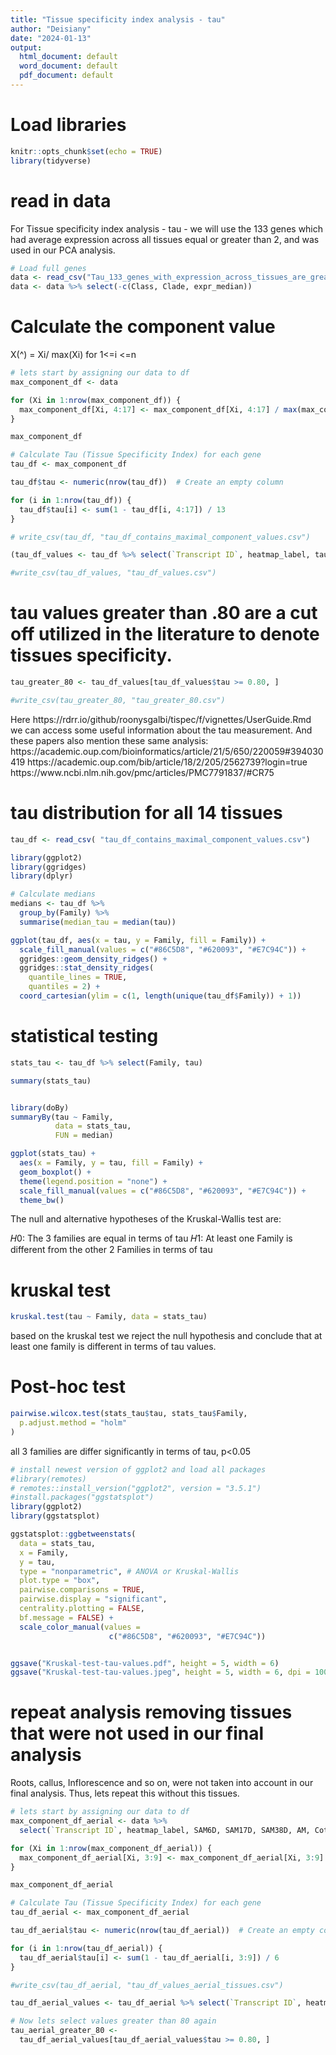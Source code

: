 ```yaml
---
title: "Tissue specificity index analysis - tau"
author: "Deisiany"
date: "2024-01-13"
output:
  html_document: default
  word_document: default
  pdf_document: default
---
```

# Load libraries
```r
knitr::opts_chunk$set(echo = TRUE)
library(tidyverse)
```

# read in data
For Tissue specificity index analysis - tau - we will use the 133 genes which had average expression across all tissues equal or greater than 2, and was used in our PCA analysis.

```r
# Load full genes
data <- read_csv("Tau_133_genes_with_expression_across_tissues_are_greater_than_2_SoyARCs.csv") 
data <- data %>% select(-c(Class, Clade, expr_median))
```

# Calculate the component value
X(^) = Xi/ max(Xi) for 1<=i <=n
```r
# lets start by assigning our data to df
max_component_df <- data

for (Xi in 1:nrow(max_component_df)) {
  max_component_df[Xi, 4:17] <- max_component_df[Xi, 4:17] / max(max_component_df[Xi, 4:17], na.rm = TRUE)
}

max_component_df

# Calculate Tau (Tissue Specificity Index) for each gene
tau_df <- max_component_df

tau_df$tau <- numeric(nrow(tau_df))  # Create an empty column

for (i in 1:nrow(tau_df)) {
  tau_df$tau[i] <- sum(1 - tau_df[i, 4:17]) / 13
}

# write_csv(tau_df, "tau_df_contains_maximal_component_values.csv")
```

```r
(tau_df_values <- tau_df %>% select(`Transcript ID`, heatmap_label, tau))

#write_csv(tau_df_values, "tau_df_values.csv")
```

# tau values greater than .80 are a cut off utilized in the literature to denote tissues specificity.

```r
tau_greater_80 <- tau_df_values[tau_df_values$tau >= 0.80, ]

#write_csv(tau_greater_80, "tau_greater_80.csv")
```

Here https://rdrr.io/github/roonysgalbi/tispec/f/vignettes/UserGuide.Rmd we can access some useful information about the tau measurement. And these papers also mention these same analysis: https://academic.oup.com/bioinformatics/article/21/5/650/220059#394030419 
https://academic.oup.com/bib/article/18/2/205/2562739?login=true 
https://www.ncbi.nlm.nih.gov/pmc/articles/PMC7791837/#CR75 

# tau distribution for all 14 tissues
```r
tau_df <- read_csv( "tau_df_contains_maximal_component_values.csv")

library(ggplot2)
library(ggridges)
library(dplyr)

# Calculate medians
medians <- tau_df %>% 
  group_by(Family) %>% 
  summarise(median_tau = median(tau))

ggplot(tau_df, aes(x = tau, y = Family, fill = Family)) +
  scale_fill_manual(values = c("#86C5D8", "#620093", "#E7C94C")) +
  ggridges::geom_density_ridges() +
  ggridges::stat_density_ridges(
    quantile_lines = TRUE, 
    quantiles = 2) +
  coord_cartesian(ylim = c(1, length(unique(tau_df$Family)) + 1))

```

# statistical testing
```r
stats_tau <- tau_df %>% select(Family, tau)

summary(stats_tau)


library(doBy)
summaryBy(tau ~ Family,
          data = stats_tau,
          FUN = median)

ggplot(stats_tau) +
  aes(x = Family, y = tau, fill = Family) +
  geom_boxplot() +
  theme(legend.position = "none") +
  scale_fill_manual(values = c("#86C5D8", "#620093", "#E7C94C")) +
  theme_bw()

```
The null and alternative hypotheses of the Kruskal-Wallis test are:

𝐻0: The 3 families are equal in terms of tau
𝐻1: At least one Family is different from the other 2 Families in terms of tau

# kruskal test 

```r
kruskal.test(tau ~ Family, data = stats_tau)
```
based on the kruskal test we reject the null hypothesis and conclude that at least one family is different in terms of tau values.

# Post-hoc test
```r
pairwise.wilcox.test(stats_tau$tau, stats_tau$Family,
  p.adjust.method = "holm"
)
```

all 3 families are differ significantly in terms of tau, p<0.05

```r
# install newest version of ggplot2 and load all packages
#library(remotes)
# remotes::install_version("ggplot2", version = "3.5.1")
#install.packages("ggstatsplot")
library(ggplot2)
library(ggstatsplot)

ggstatsplot::ggbetweenstats(
  data = stats_tau,
  x = Family,
  y = tau,
  type = "nonparametric", # ANOVA or Kruskal-Wallis
  plot.type = "box",
  pairwise.comparisons = TRUE,
  pairwise.display = "significant",
  centrality.plotting = FALSE,
  bf.message = FALSE) +
  scale_color_manual(values = 
                      c("#86C5D8", "#620093", "#E7C94C"))


ggsave("Kruskal-test-tau-values.pdf", height = 5, width = 6)
ggsave("Kruskal-test-tau-values.jpeg", height = 5, width = 6, dpi = 1000)
```


# repeat analysis removing tissues that were not used in our final analysis
Roots, callus, Inflorescence and so on, were not taken into account in our final analysis. Thus, lets repeat this without this tissues.

```r
# lets start by assigning our data to df
max_component_df_aerial <- data %>% 
  select(`Transcript ID`, heatmap_label, SAM6D, SAM17D, SAM38D, AM, Cotyledon, Leaf, Hypocotyl)

for (Xi in 1:nrow(max_component_df_aerial)) {
  max_component_df_aerial[Xi, 3:9] <- max_component_df_aerial[Xi, 3:9] / max(max_component_df_aerial[Xi, 3:9], na.rm = TRUE)
}

max_component_df_aerial

# Calculate Tau (Tissue Specificity Index) for each gene
tau_df_aerial <- max_component_df_aerial

tau_df_aerial$tau <- numeric(nrow(tau_df_aerial))  # Create an empty column

for (i in 1:nrow(tau_df_aerial)) {
  tau_df_aerial$tau[i] <- sum(1 - tau_df_aerial[i, 3:9]) / 6
}

#write_csv(tau_df_aerial, "tau_df_values_aerial_tissues.csv")

tau_df_aerial_values <- tau_df_aerial %>% select(`Transcript ID`, heatmap_label, tau)

# Now lets select values greater than 80 again
tau_aerial_greater_80 <- 
  tau_df_aerial_values[tau_df_aerial_values$tau >= 0.80, ]

```




